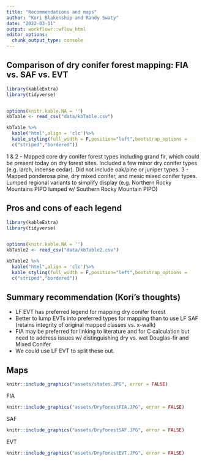 ```yaml
---
title: "Recommendations and maps"
author: "Kori Blakenship and Randy Swaty"
date: "2022-03-11"
output: workflowr::wflow_html
editor_options:
  chunk_output_type: console
---
```


## Comparison of dry conifer forest mapping: FIA vs. SAF vs. EVT


```r
library(kableExtra)
library(tidyverse)


options(knitr.kable.NA = '')
kbTable <- read_csv("data/kbTable.csv")

kbTable %>%
  kable("html",align = 'clc')%>%
  kable_styling(full_width = F,position="left",bootstrap_options = 
  c("striped","bordered"))
```

1 & 2 - Mapped core dry conifer forest types including grand fir, which could be present today on dry forest sites. Included a few minor dry conifer types (e.g. larch, incense cedar). Did not include oak/pine or juniper types.
3 - Mapped ponderosa pine, dry mixed conifer, and mesic mixed conifer types. Lumped regional variants to simplify display (e.g. Northern Rocky Mountains PIPO lumped w/ Southern Rocky Mountain PIPO)


## Pros and cons of each legend

```r
library(kableExtra)
library(tidyverse)


options(knitr.kable.NA = '')
kbTable2 <- read_csv("data/kbTable2.csv")

kbTable2 %>%
  kable("html",align = 'clc')%>%
  kable_styling(full_width = F,position="left",bootstrap_options = 
  c("striped","bordered"))
```

## Summary recommendation (Kori's thoughts)
* LF EVT has preferred legend for mapping dry conifer forest
* Better to lump EVTs into preferred types for mapping than to use LF SAF (retains integrity of original mapped classes vs. x-walk)
* FIA may be preferred for linking to literature and for C calculation but need to address issues w/ distinguishing dry vs. wet Douglas-fir and Mixed Conifer
* We could use LF EVT to split these out.

## Maps


```r
knitr::include_graphics("assets/states.JPG", error = FALSE)
```


FIA
```r
knitr::include_graphics("assets/DryForestFIA.JPG", error = FALSE)
```

SAF
```r
knitr::include_graphics("assets/DryForestSAF.JPG", error = FALSE)
```


EVT
```r
knitr::include_graphics("assets/DryForestEVT.JPG", error = FALSE)
```

